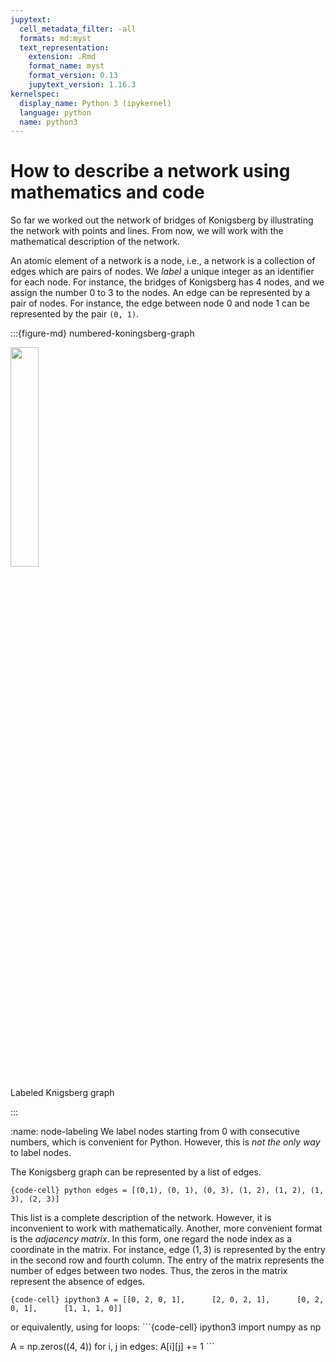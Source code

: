 ```yaml
---
jupytext:
  cell_metadata_filter: -all
  formats: md:myst
  text_representation:
    extension: .Rmd
    format_name: myst
    format_version: 0.13
    jupytext_version: 1.16.3
kernelspec:
  display_name: Python 3 (ipykernel)
  language: python
  name: python3
---
```



# How to describe a network using mathematics and code

So far we worked out the network of bridges of Konigsberg by illustrating the network with points and lines.
From now, we will work with the mathematical description of the network.

An atomic element of a network is a node, i.e., a network is a collection of edges which are pairs of nodes.
We *label* a unique integer as an identifier for each node. For instance, the bridges of Konigsberg has 4 nodes, and we assign the number 0 to 3 to the nodes. An edge can be represented by a pair of nodes. For instance, the edge between node 0 and node 1 can be represented by the pair `(0, 1)`.


:::{figure-md} numbered-koningsberg-graph

<img src= "./figs/labeled-koningsberg.jpg" width="30%">

Labeled Knigsberg graph

:::

:::{note}
:name: node-labeling
We label nodes starting from 0 with consecutive numbers, which is convenient for Python. However, this is *not the only way* to label nodes.
:::

The Konigsberg graph can be represented by a list of edges.

```{code-cell} python
edges = [(0,1), (0, 1), (0, 3), (1, 2), (1, 2), (1, 3), (2, 3)]
```

This list is a complete description of the network. However, it is inconvenient to work with mathematically.
Another, more convenient format is the *adjacency matrix*.
In this form, one regard the node index as a coordinate in the matrix. For instance, edge $(1,3)$ is represented by the entry in the second row and fourth column. The entry of the matrix represents the number of edges between two nodes. Thus, the zeros in the matrix represent the absence of edges.

```{code-cell} ipython3
A = [[0, 2, 0, 1],
     [2, 0, 2, 1],
     [0, 2, 0, 1],
     [1, 1, 1, 0]]
```

or equivalently, using for loops:
```{code-cell} ipython3
import numpy as np

A = np.zeros((4, 4))
for i, j in edges:
    A[i][j] += 1
```